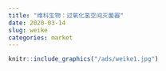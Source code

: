 ```yaml
---
title: "维科生物：过氧化氢空间灭菌器"
date: 2020-03-14
slug: weike
categories: market
---
```


```r
knitr::include_graphics("/ads/weike1.jpg")
```
